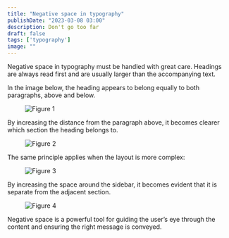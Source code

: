 ```yaml
---
title: "Negative space in typography"
publishDate: "2023-03-08 03:00"
description: Don't go too far
draft: false
tags: ['typography']
image: ""
---
```


Negative space in typography must be handled with great care.
Headings are always read first and are usually larger than the accompanying text.

In the image below, the heading appears to belong equally to both paragraphs, above and below.

<figure>
    <img src="/uploads/images/notes/en-fig-1.png" alt="Figure 1" />
</figure>

By increasing the distance from the paragraph above, it becomes clearer which section the heading belongs to.

<figure>
    <img src="/uploads/images/notes/en-fig-2.png" alt="Figure 2" />
</figure>

The same principle applies when the layout is more complex:

<figure>
    <img src="/uploads/images/notes/en-fig-3.png" alt="Figure 3" />
</figure>

By increasing the space around the sidebar, it becomes evident that it is separate from the adjacent section.

<figure>
    <img src="/uploads/images/notes/en-fig-4.png" alt="Figure 4" />
</figure>

Negative space is a powerful tool for guiding the user’s eye through the content and ensuring the right message is conveyed.